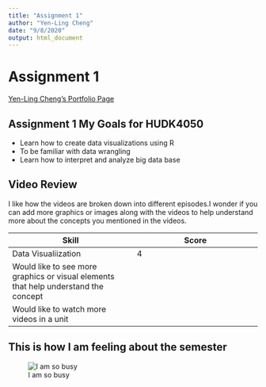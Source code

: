 ```yaml
---
title: "Assignment 1"
author: "Yen-Ling Cheng"
date: "9/8/2020"
output: html_document
---
```


# Assignment 1
[Yen-Ling Cheng's Portfolio Page](https://github.com/YenlingCheng/assignment1) 

## Assignment 1 My Goals for HUDK4050
* Learn how to create data visualizations using R
* To be familiar with data wrangling
* Learn how to interpret and analyze big data base

## Video Review
I like how the videos are broken down into different episodes.I wonder if you can add more graphics or images along with the videos to help understand more about the concepts you mentioned in the videos. 

Skill        | Score
-------------| -------------
Data Visualiization    | 4
Would like to see more graphics or visual elements that help understand the concept  | 
Would like to watch more videos in a unit     | 


## This is how I am feeling about the semester
![I am so busy](busy-cat.gif) 